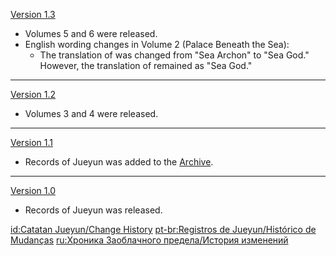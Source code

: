 {{Change History/Header}}
[[Version 1.3]]
*Volumes 5 and 6 were released.
*English wording changes in Volume 2 (Palace Beneath the Sea):
**The translation of {{Lang|zh=海神|zh_rm=|zh_tl=Sea God/Archon}} was changed from "Sea Archon" to "Sea God." However, the translation of {{Lang|zh=神之海|zh_tl=God of the Sea}} remained as "Sea God."
----
[[Version 1.2]]
*Volumes 3 and 4 were released.
----
[[Version 1.1]]
*Records of Jueyun was added to the [[Archive]].
----
[[Version 1.0]]
*Records of Jueyun was released.
<noinclude>

[[id:Catatan Jueyun/Change History]]
[[pt-br:Registros de Jueyun/Histórico de Mudanças]]
[[ru:Хроника Заоблачного предела/История изменений]]
</noinclude>